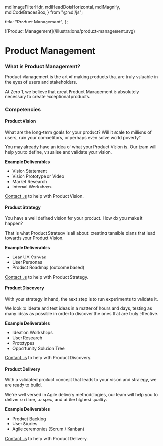 
  mdiImageFilterHdr,
  mdiHeadDotsHorizontal,
  mdiMagnify,
  mdiCodeBracesBox,
} from "@mdi/js";

  title: "Product Management",
};

<div className="max-w-md">
  ![Product Management](/illustrations/product-management.svg)
</div>

# Product Management

### What is Product Management?

Product Management is the art of making products that are truly valuable in the eyes of users and stakeholders.

At Zero 1, we believe that great Product Management is absolutely necessary to create exceptional products.

### Competencies

<Card>

#### <Icon path={mdiImageFilterHdr} size={2} /> Product Vision

What are the long-term goals for your product? Will it scale to millions of users, ruin your competitors, or perhaps even solve world poverty?

You may already have an idea of what your Product Vision is. Our team will help you to define, visualise and validate your vision.

**Example Deliverables**

- Vision Statement
- Vision Prototype or Video
- Market Research
- Internal Workshops

[Contact us](mailto:hello@zero-1.studio) to help with Product Vision.

</Card>

<Card>

#### <Icon path={mdiHeadDotsHorizontal} size={2} /> Product Strategy

You have a well defined vision for your product. How do you make it happen?

That is what Product Strategy is all about; creating tangible plans that lead towards your Product Vision.

**Example Deliverables**

- Lean UX Canvas
- User Personas
- Product Roadmap (outcome based)

[Contact us](mailto:hello@zero-1.studio) to help with Product Strategy.

</Card>

<Card>

#### <Icon path={mdiMagnify} size={2} /> Product Discovery

With your strategy in hand, the next step is to run experiments to validate it.

We look to ideate and test ideas in a matter of hours and days, testing as many ideas as possible in order to discover the ones that are truly effective.

**Example Deliverables**

- Ideation Workshops
- User Research
- Prototypes
- Opportunity Solution Tree

[Contact us](mailto:hello@zero-1.studio) to help with Product Discovery.

</Card>

<Card>

#### <Icon path={mdiCodeBracesBox} size={2} /> Product Delivery

With a validated product concept that leads to your vision and strategy, we are ready to build.

We're well versed in Agile delivery methodologies, our team will help you to deliver on time, to spec, and at the highest quality.

**Example Deliverables**

- Product Backlog
- User Stories
- Agile ceremonies (Scrum / Kanban)

[Contact us](mailto:hello@zero-1.studio) to help with Product Delivery.

</Card>


>
